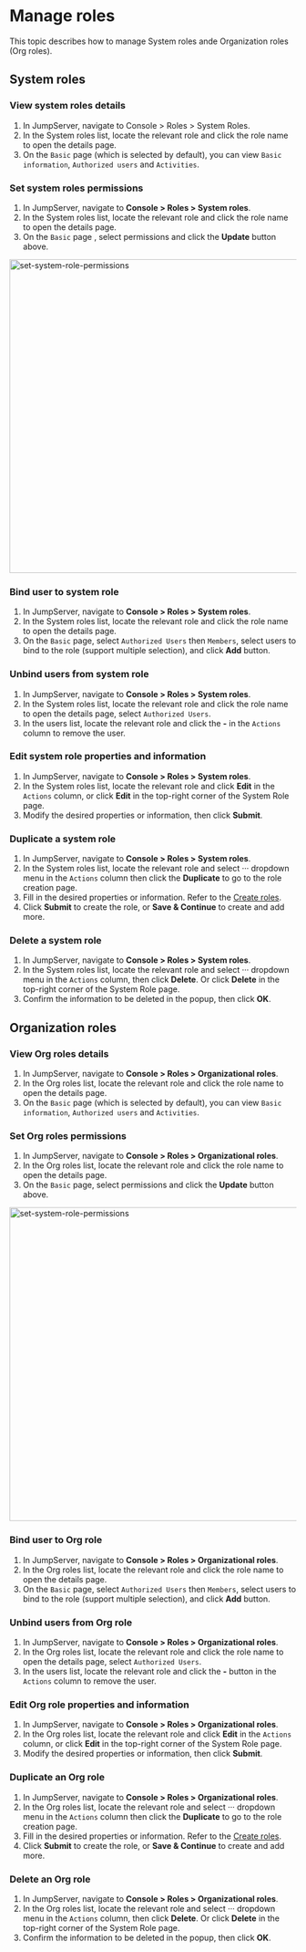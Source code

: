 # Manage roles
This topic describes how to manage System roles ande Organization roles (Org roles).

## System roles
### View system roles details
1. In JumpServer, navigate to Console > Roles > System Roles.
2. In the System roles list, locate the relevant role and click the role name to open the details page.
3. On the `Basic` page (which is selected by default), you can view `Basic information`, `Authorized users` and `Activities`.

### Set system roles permissions
1. In JumpServer, navigate to **Console > Roles > System roles**.
2. In the System roles list, locate the relevant role and click the role name to open the details page.
3. On the `Basic` page , select permissions and click the **Update** button above.
<img src="/images/docs/admin-guides/roles/set-system-role-permissions.png" alt="set-system-role-permissions" width="550"/>

### Bind user to system role 
1. In JumpServer, navigate to **Console > Roles > System roles**.
2. In the System roles list, locate the relevant role and click the role name to open the details page.
3. On the `Basic` page, select `Authorized Users` then `Members`, select users to bind to the role (support multiple selection), and click **Add** button.

### Unbind users from system role
1. In JumpServer, navigate to **Console > Roles > System roles**.
2. In the System roles list, locate the relevant role and click the role name to open the details page, select `Authorized Users`.
3. In the users list, locate the relevant role and click the **-** in the `Actions` column to remove the user.

### Edit system role properties and information
1. In JumpServer, navigate to **Console > Roles > System roles**. 
2. In the System roles list, locate the relevant role and click **Edit** in the `Actions` column, or click **Edit** in the top-right corner of the System Role page.
3. Modify the desired properties or information, then click **Submit**.

### Duplicate a system role
1. In JumpServer, navigate to **Console > Roles > System roles**.
2. In the System roles list, locate the relevant role and select ··· dropdown menu in the `Actions` column then click the **Duplicate** to go to the role creation page.
3. Fill in the desired properties or information. Refer to the [Create roles](/docs/roles/create-roles).
4. Click **Submit** to create the role, or **Save & Continue** to create and add more.

### Delete a system role
1. In JumpServer, navigate to **Console > Roles > System roles**.
2. In the System roles list, locate the relevant role and select ··· dropdown menu in the `Actions` column, then click **Delete**. Or click **Delete** in the top-right corner of the System Role page.
3. Confirm the information to be deleted in the popup, then click **OK**.

## Organization roles
### View Org roles details
1. In JumpServer, navigate to **Console > Roles > Organizational roles**.
2. In the Org roles list, locate the relevant role and click the role name to open the details page.
3. On the `Basic` page (which is selected by default), you can view `Basic information`, `Authorized users` and `Activities`.

### Set Org roles permissions
1. In JumpServer, navigate to **Console > Roles > Organizational roles**.
2. In the Org roles list, locate the relevant role and click the role name to open the details page.
3. On the `Basic` page, select permissions and click the **Update** button above.
<img src="/images/docs/admin-guides/roles/set-system-role-permissions.png" alt="set-system-role-permissions" width="550"/>

### Bind user to Org role
1. In JumpServer, navigate to **Console > Roles > Organizational roles**.
2. In the Org roles list, locate the relevant role and click the role name to open the details page.
3. On the `Basic` page, select `Authorized Users` then `Members`, select users to bind to the role (support multiple selection), and click **Add** button.

### Unbind users from Org role
1. In JumpServer, navigate to **Console > Roles > Organizational roles**.
2. In the Org roles list, locate the relevant role and click the role name to open the details page, select `Authorized Users`.
3. In the users list, locate the relevant role and click the **-** button in the `Actions` column to remove the user.

### Edit Org role properties and information
1. In JumpServer, navigate to **Console > Roles > Organizational roles**. 
2. In the Org roles list, locate the relevant role and click **Edit** in the `Actions` column, or click **Edit** in the top-right corner of the System Role page.
3. Modify the desired properties or information, then click **Submit**.

### Duplicate an Org role
1. In JumpServer, navigate to **Console > Roles > Organizational roles**.
2. In the Org roles list, locate the relevant role and select ··· dropdown menu in the `Actions` column then click the **Duplicate** to go to the role creation page.
3. Fill in the desired properties or information. Refer to the [Create roles](/docs/roles/create-roles).
4. Click **Submit** to create the role, or **Save & Continue** to create and add more.

### Delete an Org role
1. In JumpServer, navigate to **Console > Roles > Organizational roles**.
2. In the Org roles list, locate the relevant role and select ··· dropdown menu in the `Actions` column, then click **Delete**. Or click **Delete** in the top-right corner of the System Role page.
3. Confirm the information to be deleted in the popup, then click **OK**.